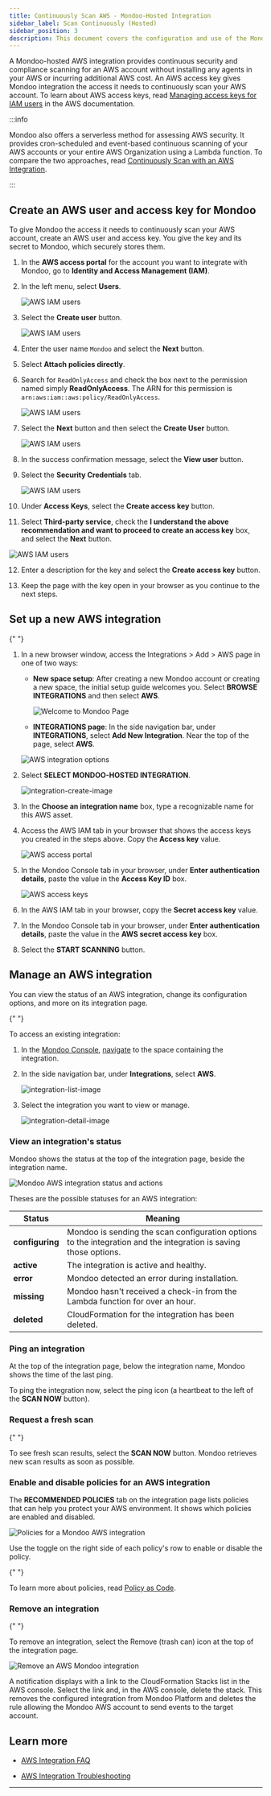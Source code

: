 ```yaml
---
title: Continuously Scan AWS - Mondoo-Hosted Integration
sidebar_label: Scan Continuously (Hosted)
sidebar_position: 3
description: This document covers the configuration and use of the Mondoo-hosted AWS integration to scan AWS accounts and EC2 instances
---
```


A Mondoo-hosted AWS integration provides continuous security and compliance scanning for an AWS account without installing any agents in your AWS or incurring additional AWS cost. An AWS access key gives Mondoo integration the access it needs to continuously scan your AWS account. To learn about AWS access keys, read [Managing access keys for IAM users](https://docs.aws.amazon.com/IAM/latest/UserGuide/id_credentials_access-keys.html) in the AWS documentation.

:::info

Mondoo also offers a serverless method for assessing AWS security. It provides cron-scheduled and event-based continuous scanning of your AWS accounts or your entire AWS Organization using a Lambda function. To compare the two approaches, read [Continuously Scan with an AWS Integration](/platform/infra/cloud/aws/aws-integration-scan/).

:::

## Create an AWS user and access key for Mondoo

To give Mondoo the access it needs to continuously scan your AWS account, create an AWS user and access key. You give the key and its secret to Mondoo, which securely stores them.

1. In the **AWS access portal** for the account you want to integrate with Mondoo, go to **Identity and Access Management (IAM)**.

2. In the left menu, select **Users**.

   ![AWS IAM users](/img/platform/infra/cloud/aws/users.png)

3. Select the **Create user** button.

   ![AWS IAM users](/img/platform/infra/cloud/aws/create-user.png)

4. Enter the user name `Mondoo` and select the **Next** button.

5. Select **Attach policies directly**.

6. Search for `ReadOnlyAccess` and check the box next to the permission named simply **ReadOnlyAccess**. The ARN for this permission is `arn:aws:iam::aws:policy/ReadOnlyAccess`.

   ![AWS IAM users](/img/platform/infra/cloud/aws/attach.png)

7. Select the **Next** button and then select the **Create User** button.

   ![AWS IAM users](/img/platform/infra/cloud/aws/created.png)

8. In the success confirmation message, select the **View user** button.

9. Select the **Security Credentials** tab.

   ![AWS IAM users](/img/platform/infra/cloud/aws/creds.png)

10. Under **Access Keys**, select the **Create access key** button.

11. Select **Third-party service**, check the **I understand the above recommendation and want to proceed to create an access key** box, and select the **Next** button.

   ![AWS IAM users](/img/platform/infra/cloud/aws/key-description.png)

12. Enter a description for the key and select the **Create access key** button.

13. Keep the page with the key open in your browser as you continue to the next steps.

## Set up a new AWS integration


<Partial />{" "}

1. In a new browser window, access the Integrations > Add > AWS page in one of two ways:
   - **New space setup**: After creating a new Mondoo account or creating a new space, the initial setup guide welcomes you. Select **BROWSE INTEGRATIONS** and then select **AWS**.

     ![Welcome to Mondoo Page](/img/platform/start/welcome_to_mondoo.png)

   - **INTEGRATIONS page**: In the side navigation bar, under **INTEGRATIONS**, select **Add New Integration**. Near the top of the page, select **AWS**.

   ![AWS integration options](/img/platform/infra/cloud/aws/hosted-or-serverless.png)

2. Select **SELECT MONDOO-HOSTED INTEGRATION**.

   ![integration-create-image](/img/platform/infra/cloud/aws/add-hosted-top.png)

3. In the **Choose an integration name** box, type a recognizable name for this AWS asset.

4. Access the AWS IAM tab in your browser that shows the access keys you created in the steps above. Copy the **Access key** value.

   ![AWS access portal](/img/platform/infra/cloud/aws/keys.png)

5. In the Mondoo Console tab in your browser, under **Enter authentication details**, paste the value in the **Access Key ID** box.

   ![AWS access keys](/img/platform/infra/cloud/aws/auth.png)

6. In the AWS IAM tab in your browser, copy the **Secret access key** value.

7. In the Mondoo Console tab in your browser, under **Enter authentication details**, paste the value in the **AWS secret access key** box.

8. Select the **START SCANNING** button.

## Manage an AWS integration

You can view the status of an AWS integration, change its configuration options, and more on its integration page.

<Partial />{" "}

To access an existing integration:

1. In the [Mondoo Console](https://console.mondoo.com), [navigate](/platform/start/navigate) to the space containing the integration.

2. In the side navigation bar, under **Integrations**, select **AWS**.

   ![integration-list-image](/img/platform/infra/cloud/aws/list.png)

3. Select the integration you want to view or manage.

   ![integration-detail-image](/img/platform/infra/cloud/aws/integration-overview.png)

### View an integration's status

Mondoo shows the status at the top of the integration page, beside the integration name.

![Mondoo AWS integration status and actions](/img/platform/infra/cloud/aws/integration-scan-now.png)

Theses are the possible statuses for an AWS integration:

| Status          | Meaning                                                                                                          |
| --------------- | ---------------------------------------------------------------------------------------------------------------- |
| **configuring** | Mondoo is sending the scan configuration options to the integration and the integration is saving those options. |
| **active**      | The integration is active and healthy.                                                                           |
| **error**       | Mondoo detected an error during installation.                                                                    |
| **missing**     | Mondoo hasn't received a check-in from the Lambda function for over an hour.                                     |
| **deleted**     | CloudFormation for the integration has been deleted.                                                             |

### Ping an integration

At the top of the integration page, below the integration name, Mondoo shows the time of the last ping.

To ping the integration now, select the ping icon (a heartbeat to the left of the **SCAN NOW** button).

### Request a fresh scan

<Partial />{" "}

To see fresh scan results, select the **SCAN NOW** button. Mondoo retrieves new scan results as soon as possible.

### Enable and disable policies for an AWS integration

The **RECOMMENDED POLICIES** tab on the integration page lists policies that can help you protect your AWS environment. It shows which policies are enabled and disabled.

![Policies for a Mondoo AWS integration](/img/platform/infra/cloud/aws/integration-policies.png)

Use the toggle on the right side of each policy's row to enable or disable the policy.

<Partial />{" "}

To learn more about policies, read [Policy as Code](/platform/security/posture/pac/).

### Remove an integration

<Partial />{" "}

To remove an integration, select the Remove (trash can) icon at the top of the integration page.

![Remove an AWS Mondoo integration](/img/platform/infra/cloud/aws/integration-scan-now.png)

A notification displays with a link to the CloudFormation Stacks list in the AWS console. Select the link and, in the AWS console, delete the stack. This removes the configured integration from Mondoo Platform and deletes the rule allowing the Mondoo AWS account to send events to the target account.

## Learn more

- [AWS Integration FAQ](/docs/platform/infra/cloud/aws/lambda/aws-integration-faq/)

- [AWS Integration Troubleshooting](/docs/platform/infra/cloud/aws/lambda/aws-integration-troubleshooting/)

---
